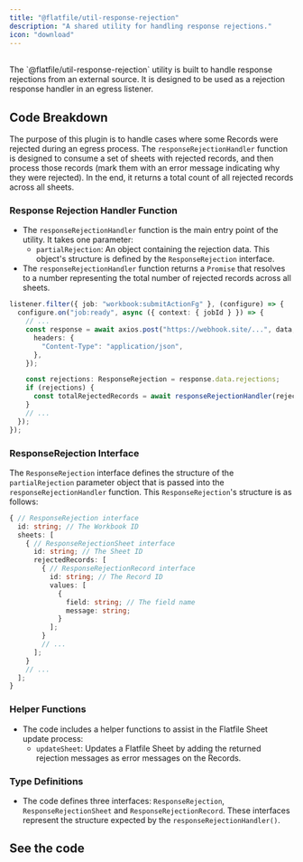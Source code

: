 ```yaml
---
title: "@flatfile/util-response-rejection"
description: "A shared utility for handling response rejections."
icon: "download"
---
```


<CardGroup cols={1}>
  <Card title="@flatfile/util-response-rejection" icon="download">
    <br />
    The `@flatfile/util-response-rejection` utility is built to handle response rejections
    from an external source. It is designed to be used as a rejection response handler
    in an egress listener.
  </Card>
</CardGroup>

## Code Breakdown

The purpose of this plugin is to handle cases where some Records were rejected during an egress process. The `responseRejectionHandler` function is designed to consume a set of sheets with rejected records, and then process those records (mark them with an error message indicating why they were rejected). In the end, it returns a total count of all rejected records across all sheets.

### **Response Rejection Handler Function**

- The `responseRejectionHandler` function is the main entry point of the utility. It takes one parameter:
  - `partialRejection`: An object containing the rejection data. This object's structure is defined by the `ResponseRejection` interface.
- The `responseRejectionHandler` function returns a `Promise` that resolves to a number representing the total number of rejected records across all sheets.

```ts
listener.filter({ job: "workbook:submitActionFg" }, (configure) => {
  configure.on("job:ready", async ({ context: { jobId } }) => {
    // ...
    const response = await axios.post("https://webhook.site/...", data, {
      headers: {
        "Content-Type": "application/json",
      },
    });

    const rejections: ResponseRejection = response.data.rejections;
    if (rejections) {
      const totalRejectedRecords = await responseRejectionHandler(rejections);
    }
    // ...
  });
});
```

### **ResponseRejection Interface**

The `ResponseRejection` interface defines the structure of the `partialRejection` parameter object that is passed into the `responseRejectionHandler` function. This `ResponseRejection`'s structure is as follows:

```ts
{ // ResponseRejection interface
  id: string; // The Workbook ID
  sheets: [
    { // ResponseRejectionSheet interface
      id: string; // The Sheet ID
      rejectedRecords: [
        { // ResponseRejectionRecord interface
          id: string; // The Record ID
          values: [
            {
              field: string; // The field name
              message: string;
            }
          ];
        }
        // ...
      ];
    }
    // ...
  ];
}
```

### **Helper Functions**

- The code includes a helper functions to assist in the Flatfile Sheet update process:
  - `updateSheet`: Updates a Flatfile Sheet by adding the returned rejection messages as error messages on the Records.

### **Type Definitions**

- The code defines three interfaces: `ResponseRejection`, `ResponseRejectionSheet` and `ResponseRejectionRecord`. These interfaces represent the structure expected by the `responseRejectionHandler()`.

## See the code

<CardGroup cols={2}>
  <Card
    title="@flatfile/util-response-rejection"
    href="https://github.com/FlatFilers/flatfile-plugins/tree/main/utils/response-rejection"
    icon="github"
  ></Card>
</CardGroup>
